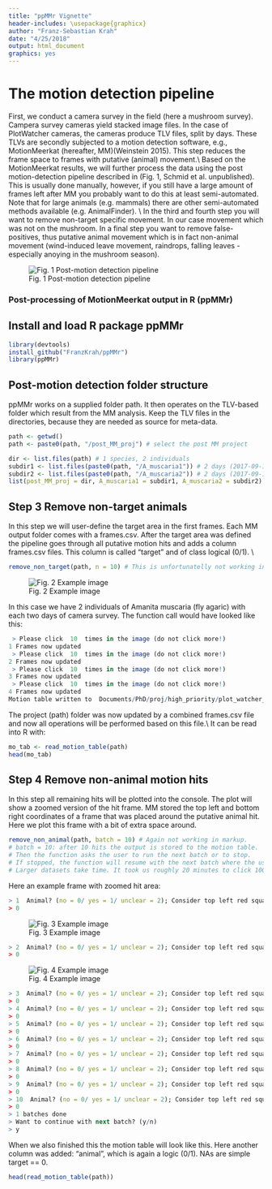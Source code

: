 ```yaml
---
title: "ppMMr Vignette"
header-includes: \usepackage{graphicx}
author: "Franz-Sebastian Krah"
date: "4/25/2018"
output: html_document
graphics: yes
---
```


# The motion detection pipeline 
First, we conduct a camera survey in the field (here a mushroom survey). Campera survey cameras yield stacked image files. In the case of PlotWatcher cameras, the cameras produce TLV files, split by days. These TLVs are secondly subjected to a motion detection software, e.g., MotionMeerkat (hereafter, MM)(Weinstein 2015). This step reduces the frame space to frames with putative (animal) movement.\\
Based on the MotionMeerkat results, we will further process the data using the post motion-detection pipeline described in (Fig. 1, Schmid et al. unpublished). This is usually done manually, however, if you still have a large amount of frames left after MM you probably want to do this at least semi-automated. Note that for large animals (e.g. mammals) there are other semi-automated methods available (e.g. AnimalFinder). \\
In the third and fourth step you will want to remove non-target specific movement. In our case movement which was not on the mushroom. In a final step you want to remove false-positives, thus putative animal movement which is in fact non-animal movement (wind-induced leave movement, raindrops, falling leaves - especially anoying in the mushroom season). 

![Fig. 1 Post-motion detection pipeline](pipeline.png)

### Post-processing of MotionMeerkat output in R (ppMMr)
## Install and load R package ppMMr

```r
library(devtools)
install_github("FranzKrah/ppMMr")
library(ppMMr)
```

## Post-motion detection folder structure

ppMMr works on a supplied folder path. It then operates on the TLV-based folder which result from the MM analysis. Keep the TLV files in the directories, because they are needed as source for meta-data.

```r
path <- getwd()
path <- paste0(path, "/post_MM_proj") # select the post MM project
```

```r
dir <- list.files(path) # 1 species, 2 individuals
subdir1 <- list.files(paste0(path, "/A_muscaria1")) # 2 days (2017-09-19 and 2017-09-20)
subdir2 <- list.files(paste0(path, "/A_muscaria2")) # 2 days (2017-09-19 and 2017-09-20)
list(post_MM_proj = dir, A_muscaria1 = subdir1, A_muscaria2 = subdir2)
```


## Step 3 Remove non-target animals
In this step we will user-define the target area in the first frames. Each MM output folder comes with a frames.csv. After the target area was defined the pipeline goes through all putative motion hits and adds a column frames.csv files. This column is called "target" and of class logical (0/1). \\

```r
remove_non_target(path, n = 10) # This is unfortunatelly not working in knitr since the user must add points in the image. Thus I will include a sample image here.
```

![Fig. 2 Example image](8922.png)

In this case we have 2 individuals of Amanita muscaria (fly agaric) with each two days of camera survey. The function call would have looked like this:

```r
 > Please click  10  times in the image (do not click more!) 
1 Frames now updated 
 > Please click  10  times in the image (do not click more!) 
2 Frames now updated 
 > Please click  10  times in the image (do not click more!) 
3 Frames now updated 
 > Please click  10  times in the image (do not click more!) 
4 Frames now updated 
Motion table written to  Documents/PhD/proj/high_priority/plot_watcher_mushroom/ppMMr_test/post_MM_proj/
```

The project (path) folder was now updated by a combined frames.csv file and now all operations will be performed based on this file.\\
It can be read into R with:
```r
mo_tab <- read_motion_table(path)
head(mo_tab)
```



## Step 4 Remove non-animal motion hits
In this step all remaining hits will be plotted into the console. The plot will show a zoomed version of the hit frame. MM stored the top left and bottom right coordinates of a frame that was placed around the putative animal hit. Here we plot this frame with a bit of extra space around.

```r
remove_non_animal(path, batch = 10) # Again not working in markup.
# batch = 10: after 10 hits the output is stored to the motion table.
# Then the function asks the user to run the next batch or to stop.
# If stopped, the function will resume with the next batch where the user stoppend.
# Larger datasets take time. It took us roughly 20 minutes to click 1000 hits.
```

Here an example frame with zoomed hit area:

```r
> 1  Animal? (no = 0/ yes = 1/ unclear = 2); Consider top left red square!
> 0
```

![Fig. 3 Example image](nonanimal.png) 

```r
> 2  Animal? (no = 0/ yes = 1/ unclear = 2); Consider top left red square!
> 0
```

![Fig. 4 Example image](nonanimal2.png)


```r
> 3  Animal? (no = 0/ yes = 1/ unclear = 2); Consider top left red square!
> 0
> 4  Animal? (no = 0/ yes = 1/ unclear = 2); Consider top left red square!
> 0
> 5  Animal? (no = 0/ yes = 1/ unclear = 2); Consider top left red square!
> 0
> 6  Animal? (no = 0/ yes = 1/ unclear = 2); Consider top left red square!
> 0
> 7  Animal? (no = 0/ yes = 1/ unclear = 2); Consider top left red square!
> 0
> 8  Animal? (no = 0/ yes = 1/ unclear = 2); Consider top left red square!
> 0
> 9  Animal? (no = 0/ yes = 1/ unclear = 2); Consider top left red square!
> 0
> 10  Animal? (no = 0/ yes = 1/ unclear = 2); Consider top left red square!
> 0
> 1 batches done 
> Want to continue with next batch? (y/n)
> y
```

When we also finished this the motion table will look like this. Here another column was added: "animal", which is again a logic (0/1). NAs are simple target == 0.
```r
head(read_motion_table(path)) 
```

